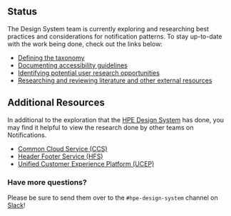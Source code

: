 ## Status

The Design System team is currently exploring and researching best practices and considerations for notification patterns. To stay up-to-date with the work being done, check out the links below:


* [Defining the taxonomy](https://www.figma.com/file/FGvOd2htjrChVVS2oz73ds/HPE-Notifications?node-id=51%3A264)
* [Documenting accessibility guidelines](https://www.figma.com/file/FGvOd2htjrChVVS2oz73ds/HPE-Notifications?node-id=1%3A6)
* [Identifying potential user research opportunities](https://www.figma.com/file/FGvOd2htjrChVVS2oz73ds/HPE-Notifications?node-id=41%3A238)
* [Researching and reviewing literature and other external resources](https://www.figma.com/file/FGvOd2htjrChVVS2oz73ds/HPE-Notifications?node-id=25%3A238)

## Additional Resources

In additional to the exploration that the [HPE Design System](https://www.figma.com/file/FGvOd2htjrChVVS2oz73ds/HPE-Notifications?node-id=0%3A1) has done, you may find it helpful to view the research done by other teams on Notifications.

* [Common Cloud Service (CCS)](https://www.figma.com/file/vT3CaJANRAKHysuZs2JIGR/CCS-Notifications?node-id=1%3A17948)
* [Header Footer Service (HFS)](https://www.figma.com/file/AbxAC3KU59pPyHG5mnnh7R/HFS-North-Star?node-id=140%3A10059) 
* [Unified Customer Experience Platform (UCEP)](https://app.mural.co/t/hpecdoresearchteam7715/m/hpecdoresearchteam7715/1622038532199/60894a815784273763b6c9c3d71df4dc38fa8cb0?sender=uaae76a8060cc23bc06005320)

### Have more questions?

Please be sure to send them over to the `#hpe-design-system` channel on [Slack](https://slack-invite.grommet.io/)!
